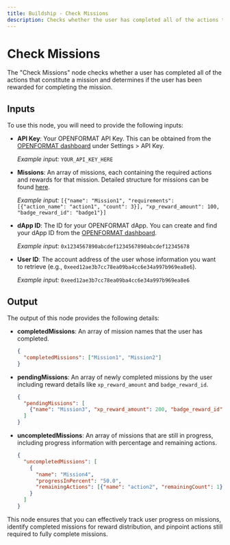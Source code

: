 ```yaml
---
title: Buildship - Check Missions
description: Checks whether the user has completed all of the actions that make up a mission, and whether they have already been rewarded for completing the mission.
---
```



# Check Missions
The "Check Missions" node checks whether a user has completed all of the actions that constitute a mission and determines if the user has been rewarded for completing the mission.

<Node id="@buildship/openformat-check-missions" version="1.1.0" />

## Inputs
To use this node, you will need to provide the following inputs:

- **API Key**: Your OPENFORMAT API Key. This can be obtained from the [OPENFORMAT dashboard](https://app.openformat.tech/) under Settings > API Key.
  
  *Example input:* `YOUR_API_KEY_HERE`
  
- **Missions**: An array of missions, each containing the required actions and rewards for that mission. Detailed structure for missions can be found [here](https://docs.openformat.tech/no-code/buildship/nodes/check-missions).
  
  *Example input:* `[{"name": "Mission1", "requirements": [{"action_name": "action1", "count": 3}], "xp_reward_amount": 100, "badge_reward_id": "badge1"}]`
  
- **dApp ID**: The ID for your OPENFORMAT dApp. You can create and find your dApp ID from the [OPENFORMAT dashboard](https://app.openformat.tech/).
  
  *Example input:* `0x1234567890abcdef1234567890abcdef12345678`
  
- **User ID**: The account address of the user whose information you want to retrieve (e.g., `0xeed12ae3b7cc78ea09ba4cc6e34a997b969ea8e6`).
  
  *Example input:* `0xeed12ae3b7cc78ea09ba4cc6e34a997b969ea8e6`

## Output
The output of this node provides the following details:

- **completedMissions**: An array of mission names that the user has completed.

  ```json
  {
    "completedMissions": ["Mission1", "Mission2"]
  }
  ```
  
- **pendingMissions**: An array of newly completed missions by the user including reward details like `xp_reward_amount` and `badge_reward_id`.

  ```json
  {
    "pendingMissions": [
      {"name": "Mission3", "xp_reward_amount": 200, "badge_reward_id": "badge2"}
    ]
  }
  ```
  
- **uncompletedMissions**: An array of missions that are still in progress, including progress information with percentage and remaining actions.

  ```json
  {
    "uncompletedMissions": [
      {
        "name": "Mission4",
        "progressInPercent": "50.0",
        "remainingActions": [{"name": "action2", "remainingCount": 1}]
      }
    ]
  }
  ```

This node ensures that you can effectively track user progress on missions, identify completed missions for reward distribution, and pinpoint actions still required to fully complete missions.